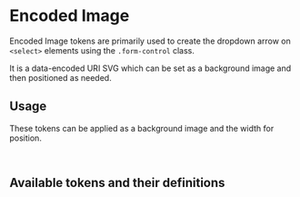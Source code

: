 
<Meta title="Tokens/Encoded Image" />

# Encoded Image

Encoded Image tokens are primarily used to create the dropdown arrow on `<select>` elements using the `.form-control` class.

It is a data-encoded URI SVG which can be set as a background image and then positioned as needed.

<Canvas of={SelectStories.Default} />

## Usage

These tokens can be applied as a background image and the width for position.

```css
background: var(--op-form-dropdown-arrow) center right no-repeat;
```

## Available tokens and their definitions

<DesignTokenDocBlock categoryName="Encoded Images" viewType="card" />
